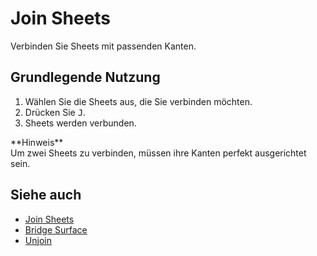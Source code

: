 
# Join Sheets

<Reference shortcut="J" command="Join Sheets" button="" />

Verbinden Sie Sheets mit passenden Kanten.

## Grundlegende Nutzung

1. Wählen Sie die Sheets aus, die Sie verbinden möchten.
2. Drücken Sie <kbd>J</kbd>.
3. Sheets werden verbunden.

<Callout emoji="❗">
**Hinweis**<br />
Um zwei Sheets zu verbinden, müssen ihre Kanten perfekt ausgerichtet sein.
</Callout>
<br />
<VideoPlayer fileName="join-sheets"/>

## Siehe auch
- [Join Sheets](join-sheets)
- [Bridge Surface](bridge-surface)
- [Unjoin](unjoin)